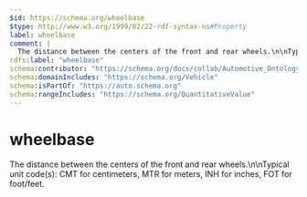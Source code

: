 ```yaml
---
$id: https://schema.org/wheelbase
$type: http://www.w3.org/1999/02/22-rdf-syntax-ns#Property
label: wheelbase
comment: |
  The distance between the centers of the front and rear wheels.\n\nTypical unit code(s): CMT for centimeters, MTR for meters, INH for inches, FOT for foot/feet.
rdfs:label: "wheelbase"
schema:contributor: "https://schema.org/docs/collab/Automotive_Ontology_Working_Group"
schema:domainIncludes: "https://schema.org/Vehicle"
schema:isPartOf: "https://auto.schema.org"
schema:rangeIncludes: "https://schema.org/QuantitativeValue"
---
```


# wheelbase

The distance between the centers of the front and rear wheels.\n\nTypical unit code(s): CMT for centimeters, MTR for meters, INH for inches, FOT for foot/feet.

